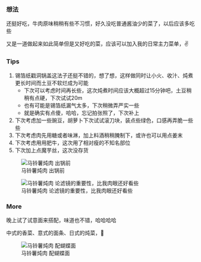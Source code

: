 ### 想法

还挺好吃，牛肉原味稍稍有些不习惯，好久没吃普通酱油少的菜了，以后应该多吃些

又是一道做起来如此简单但是又好吃的菜，应该可以加入我的日常主力菜单，✌️  

### Tips

1. 锡箔纸戳洞锅盖这法子还挺不错的，想了想，这样做同时让小火、收汁、炖煮更长时间而土豆不软烂成为可能
    - 下次可以考虑时间再长些，这次炖煮时间应该大概超过15分钟吧，土豆稍稍有点硬，下次试试20m
    - 也有可能是锡箔纸漏气太多，下次稍微弄严实一些
    - 就是确实有点傻，哈哈，忘记拍张照了，下次补上
2. 下次考虑加一些豌豆，胡萝卜下次试试滚刀块，装点些绿色，口感再弄脆一些些
3. 下次考虑肉先用糖或者味淋，加上料酒稍稍腌制下，或许也可以用点姜末
4. 下次考虑用用肥牛，这次用了相对瘦的不知名部位
5. 下次加上点魔芋丝，这次没存货

:::: {layout-ncol=2}
![马铃薯炖肉 出锅前](/journals/2024/02/images/2024-02-13-cooking-240213-123042.png){.lightbox}

![马铃薯炖肉 论滤镜的重要性，比我肉眼还好看些](/journals/2024/02/images/2024-02-13-cooking-240213-123139.png){.lightbox}
::::

### More

::: {layout-ncol=2}

:::: {#col1}
晚上试了试意面来搭配，味道也不错，哈哈哈哈

中式的香菜、意式的面条、日式的炖菜，🤣
::::

![马铃薯炖肉 配蝴蝶面](/journals/2024/02/images/2024-02-13-cooking-240213-201228.png){.lightbox}


:::

